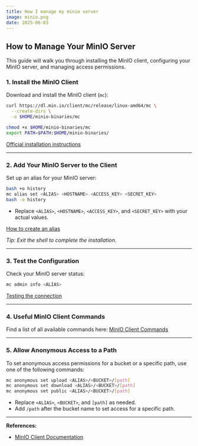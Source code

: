 ```yaml
---
title: How I manage my minio server
image: minio.png
date: 2025-06-03
---
```


## How to Manage Your MinIO Server

This guide will walk you through installing the MinIO client, configuring your MinIO server, and managing access permissions.

### 1. Install the MinIO Client

Download and install the MinIO client (`mc`):

```bash
curl https://dl.min.io/client/mc/release/linux-amd64/mc \
  --create-dirs \
  -o $HOME/minio-binaries/mc

chmod +x $HOME/minio-binaries/mc
export PATH=$PATH:$HOME/minio-binaries/
```

[Official installation instructions](https://min.io/docs/minio/linux/reference/minio-mc.html#install-mc)

---

### 2. Add Your MinIO Server to the Client

Set up an alias for your MinIO server:

```bash
bash +o history
mc alias set <ALIAS> <HOSTNAME> <ACCESS_KEY> <SECRET_KEY>
bash -o history
```
- Replace `<ALIAS>`, `<HOSTNAME>`, `<ACCESS_KEY>`, and `<SECRET_KEY>` with your actual values.

[How to create an alias](https://min.io/docs/minio/linux/reference/minio-mc.html#create-an-alias-for-the-s3-compatible-service)

*Tip: Exit the shell to complete the installation.*

---

### 3. Test the Configuration

Check your MinIO server status:

```bash
mc admin info <ALIAS>
```

[Testing the connection](https://min.io/docs/minio/linux/reference/minio-mc.html#test-the-connection)

---

### 4. Useful MinIO Client Commands

Find a list of all available commands here: [MinIO Client Commands](https://min.io/docs/minio/linux/reference/minio-mc.html#minio-mc-commands)

---

### 5. Allow Anonymous Access to a Path

To set anonymous access permissions for a bucket or a specific path, use one of the following commands:

```bash
mc anonymous set upload <ALIAS>/<BUCKET>/[path]
mc anonymous set download <ALIAS>/<BUCKET>/[path]
mc anonymous set public <ALIAS>/<BUCKET>/[path]
```
- Replace `<ALIAS>`, `<BUCKET>`, and `[path]` as needed.
- Add `/path` after the bucket name to set access for a specific path.

---

**References:**
- [MinIO Client Documentation](https://min.io/docs/minio/linux/reference/minio-mc.html)